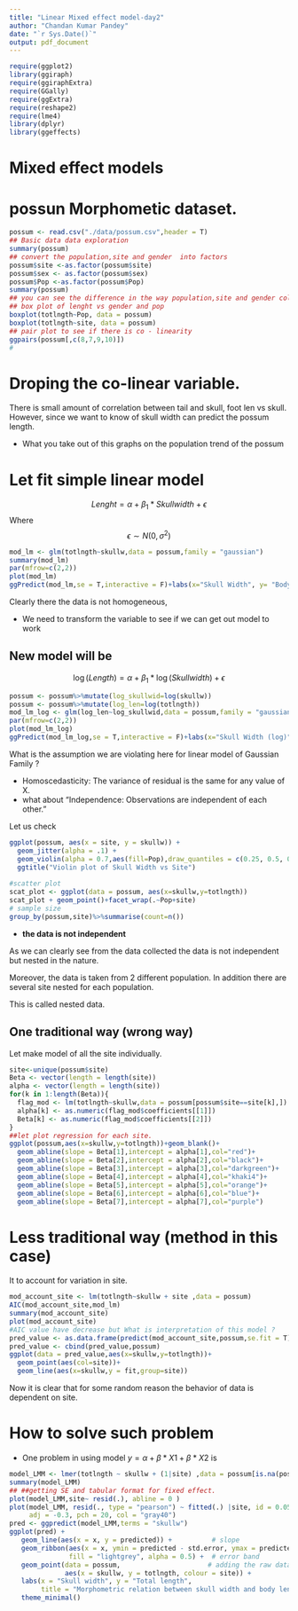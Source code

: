 ```yaml
---
title: "Linear Mixed effect model-day2"
author: "Chandan Kumar Pandey"
date: "`r Sys.Date()`"
output: pdf_document
---
```


```r
require(ggplot2)
library(ggiraph)
require(ggiraphExtra)
require(GGally)
require(ggExtra)
require(reshape2)
require(lme4)
library(dplyr)
library(ggeffects)
```

# Mixed effect models



# possun Morphometic dataset. 

```r
possum <- read.csv("./data/possum.csv",header = T)
## Basic data data exploration 
summary(possum)
## convert the population,site and gender  into factors
possum$site <-as.factor(possum$site)
possum$sex <- as.factor(possum$sex)
possum$Pop <-as.factor(possum$Pop)
summary(possum)
## you can see the difference in the way population,site and gender columns
## box plot of lenght vs gender and pop 
boxplot(totlngth~Pop, data = possum)
boxplot(totlngth~site, data = possum)
## pair plot to see if there is co - linearity
ggpairs(possum[,c(8,7,9,10)])
# 
```

# Droping the co-linear variable. 

There is small amount of correlation between tail and skull, foot len vs skull. However, since we want to know of skull width can predict the possum length. 


* What you take out of this graphs on the population trend of the possum

# Let fit simple linear model

$$Lenght = \alpha + \beta_{1}* Skull width+ \epsilon $$
Where $$\epsilon \sim N(0,\sigma^{2})$$

```r
mod_lm <- glm(totlngth~skullw,data = possum,family = "gaussian")
summary(mod_lm)
par(mfrow=c(2,2))
plot(mod_lm)
ggPredict(mod_lm,se = T,interactive = F)+labs(x="Skull Width", y= "Body Length")
```
Clearly there the data is not homogeneous,

* We need to transform the variable to see if we can get out model to work

## New model will be 

$$\log(Length) = \alpha + \beta_{1}* \log(Skull width)+ \epsilon $$

```r
possum <- possum%>%mutate(log_skullwid=log(skullw))
possum <- possum%>%mutate(log_len=log(totlngth))
mod_lm_log <- glm(log_len~log_skullwid,data = possum,family = "gaussian")
par(mfrow=c(2,2))
plot(mod_lm_log)
ggPredict(mod_lm_log,se = T,interactive = F)+labs(x="Skull Width (log)", y= "Body Length (log)")
```

What is the assumption we are violating here for linear model of Gaussian Family ?

* Homoscedasticity: The variance of residual is the same for any value of X.
* what about "Independence: Observations are independent of each other."

Let us check

```r
ggplot(possum, aes(x = site, y = skullw)) +
  geom_jitter(alpha = .1) +
  geom_violin(alpha = 0.7,aes(fill=Pop),draw_quantiles = c(0.25, 0.5, 0.75)) +
  ggtitle("Violin plot of Skull Width vs Site")
  
#scatter plot
scat_plot <- ggplot(data = possum, aes(x=skullw,y=totlngth))
scat_plot + geom_point()+facet_wrap(.~Pop+site)  
# sample size
group_by(possum,site)%>%summarise(count=n())
```

* __the data is not independent__


As we can clearly see from the data collected the data is not independent but nested in the nature. 

Moreover, the data is taken from 2 different population. In addition there are several site nested for each population. 

This is called nested data. 

## One traditional way (wrong way)

Let make model of all the site individually. 

```r
site<-unique(possum$site)
Beta <- vector(length = length(site))
alpha <- vector(length = length(site))
for(k in 1:length(Beta)){
  flag_mod <- lm(totlngth~skullw,data = possum[possum$site==site[k],])
  alpha[k] <- as.numeric(flag_mod$coefficients[[1]])
  Beta[k] <- as.numeric(flag_mod$coefficients[[2]])
}
##let plot regression for each site. 
ggplot(possum,aes(x=skullw,y=totlngth))+geom_blank()+
  geom_abline(slope = Beta[1],intercept = alpha[1],col="red")+
  geom_abline(slope = Beta[2],intercept = alpha[2],col="black")+
  geom_abline(slope = Beta[3],intercept = alpha[3],col="darkgreen")+
  geom_abline(slope = Beta[4],intercept = alpha[4],col="khaki4")+
  geom_abline(slope = Beta[5],intercept = alpha[5],col="orange")+
  geom_abline(slope = Beta[6],intercept = alpha[6],col="blue")+
  geom_abline(slope = Beta[7],intercept = alpha[7],col="purple")
```
# Less traditional way (method in this case)

It to account for variation in site. 

```r
mod_account_site <- lm(totlngth~skullw + site ,data = possum)
AIC(mod_account_site,mod_lm)
summary(mod_account_site)
plot(mod_account_site)
#AIC value have decrease but What is interpretation of this model ?
pred_value <- as.data.frame(predict(mod_account_site,possum,se.fit = T))
pred_value <- cbind(pred_value,possum)
ggplot(data = pred_value,aes(x=skullw,y=totlngth))+
  geom_point(aes(col=site))+
  geom_line(aes(x=skullw,y = fit,group=site))
```
Now it is clear that for some random reason the behavior of data is dependent on site.

# How to solve such problem

* One problem in using model $y = \alpha + \beta*X1 + \beta*X2$ is 

```r

model_LMM <- lmer(totlngth ~ skullw + (1|site) ,data = possum[is.na(possum$age)==F,])
summary(model_LMM)
## ##getting SE and tabular format for fixed effect.
plot(model_LMM,site~ resid(.), abline = 0 )
plot(model_LMM, resid(., type = "pearson") ~ fitted(.) |site, id = 0.05, 
     adj = -0.3, pch = 20, col = "gray40")
pred <- ggpredict(model_LMM,terms = "skullw")
ggplot(pred) + 
   geom_line(aes(x = x, y = predicted)) +          # slope
   geom_ribbon(aes(x = x, ymin = predicted - std.error, ymax = predicted + std.error), 
               fill = "lightgrey", alpha = 0.5) +  # error band
   geom_point(data = possum,                      # adding the raw data (scaled values)
              aes(x = skullw, y = totlngth, colour = site)) + 
   labs(x = "Skull width", y = "Total length", 
        title = "Morphometric relation between skull width and body length") + 
   theme_minimal()

```

